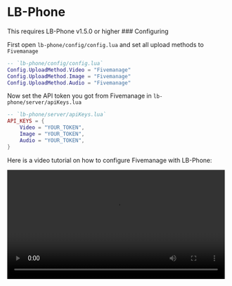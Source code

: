 
# LB-Phone

<Callout type="warning" emoji="⚠️">
    This requires LB-Phone v1.5.0 or higher
</Callout>
### Configuring

First open `lb-phone/config/config.lua` and set all upload methods to `Fivemanage`

```lua
-- `lb-phone/config/config.lua`
Config.UploadMethod.Video = "Fivemanage"
Config.UploadMethod.Image = "Fivemanage"
Config.UploadMethod.Audio = "Fivemanage"
```

Now set the API token you got from Fivemanage in `lb-phone/server/apiKeys.lua`

```lua
-- `lb-phone/server/apiKeys.lua`
API_KEYS = {
    Video = "YOUR_TOKEN",
    Image = "YOUR_TOKEN",
    Audio = "YOUR_TOKEN",
}
```

Here is a video tutorial on how to configure Fivemanage with LB-Phone:

<video width="100%" controls>
    <source src="https://r2.fivemanage.com/Fivemanage_tutorial.mp4" type="video/mp4" />
</video>

